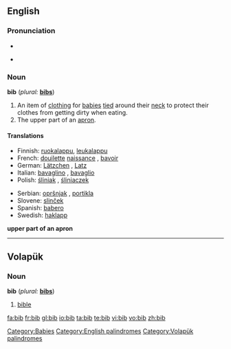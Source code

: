 ==English==

===Pronunciation===
* {{audio|en-us-bib.ogg|Audio (US)}}

* {{rhymes|ɪb}}

===Noun===
'''bib'''  (''plural:'' '''[[bibs]]''')

# An item of [[clothing]] for [[baby|babies]] [[tie]]d around their [[neck]] to protect their clothes from getting dirty when eating.
# The upper part of an [[apron]].

====Translations====
{{trans-top|item of clothing for babies}}
* Finnish: [[ruokalappu]], [[leukalappu]]
* French: [[douilette]] [[naissance]] {{f}}, [[bavoir]] {{m}}
* German: [[Lätzchen]] {{n}}, [[Latz]] {{m}}
* Italian: [[bavaglino]] {{m}}, [[bavaglio]] {{m}}
* Polish: [[śliniak]] {{m}}, [[śliniaczek]] {{m}}
{{trans-mid}}
* Serbian: [[opršnjak]] {{m}}, [[portikla]] {{f}}
* Slovene: [[slinček]] {{m}}
* Spanish: [[babero]] {{m}}
* Swedish: [[haklapp]] {{c}}
{{trans-bottom}}

'''upper part of an apron'''

[[Category:Babies]]
[[Category:English palindromes]]

----

==Volapük==

===Noun===
'''bib'''  (''plural:'' '''[[bibs]]''')

# [[bible]]

[[Category:Volapük palindromes]]

[[fa:bib]]
[[fr:bib]]
[[gl:bib]]
[[io:bib]]
[[ta:bib]]
[[te:bib]]
[[vi:bib]]
[[vo:bib]]
[[zh:bib]]